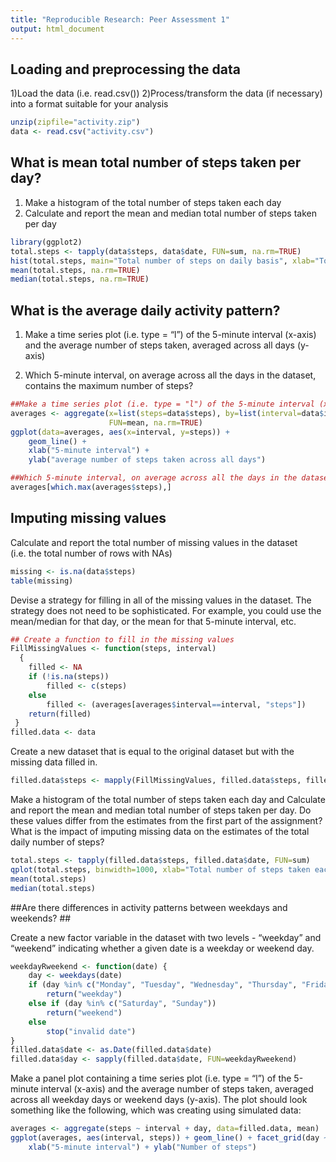 ```yaml
---
title: "Reproducible Research: Peer Assessment 1"
output: html_document
---
```

## Loading and preprocessing the data ##

1)Load the data (i.e. read.csv())
2)Process/transform the data (if necessary) into a format suitable for your analysis


```r
unzip(zipfile="activity.zip")
data <- read.csv("activity.csv")
```

## What is mean total number of steps taken per day? ##
1) Make a histogram of the total number of steps taken each day
2) Calculate and report the mean and median total number of steps taken per day

```r
library(ggplot2)
total.steps <- tapply(data$steps, data$date, FUN=sum, na.rm=TRUE)
hist(total.steps, main="Total number of steps on daily basis", xlab="Total number of steps taken each day")
mean(total.steps, na.rm=TRUE)
median(total.steps, na.rm=TRUE)
```

## What is the average daily activity pattern?
1) Make a time series plot (i.e. type = "l") of the 5-minute interval (x-axis) and the average number of steps taken, averaged across all days (y-axis)

2) Which 5-minute interval, on average across all the days in the dataset, contains the maximum number of steps?

``` r
##Make a time series plot (i.e. type = "l") of the 5-minute interval (x-axis) and the average number of ##steps taken, averaged across all days (y-axis)
averages <- aggregate(x=list(steps=data$steps), by=list(interval=data$interval),
                      FUN=mean, na.rm=TRUE)
ggplot(data=averages, aes(x=interval, y=steps)) +
    geom_line() +
    xlab("5-minute interval") +
    ylab("average number of steps taken across all days")

##Which 5-minute interval, on average across all the days in the dataset, contains the maximum number of ## steps
averages[which.max(averages$steps),]
```

## Imputing missing values ##
Calculate and report the total number of missing values in the dataset (i.e. the total number of rows with NAs)
``` r
missing <- is.na(data$steps)
table(missing)               
```

Devise a strategy for filling in all of the missing values in the dataset. The strategy does not need to be sophisticated. For example, you could use the mean/median for that day, or the mean for that 5-minute interval, etc.

``` r
## Create a function to fill in the missing values
FillMissingValues <- function(steps, interval) 
  {
    filled <- NA
    if (!is.na(steps))
        filled <- c(steps)
    else
        filled <- (averages[averages$interval==interval, "steps"])
    return(filled)
 }
filled.data <- data
```

Create a new dataset that is equal to the original dataset but with the missing data filled in.

``` r
filled.data$steps <- mapply(FillMissingValues, filled.data$steps, filled.data$interval)              
```
Make a histogram of the total number of steps taken each day and Calculate and report the mean and median total number of steps taken per day. Do these values differ from the estimates from the first part of the assignment? What is the impact of imputing missing data on the estimates of the total daily number of steps?

``` r
total.steps <- tapply(filled.data$steps, filled.data$date, FUN=sum)
qplot(total.steps, binwidth=1000, xlab="Total number of steps taken each day")
mean(total.steps)
median(total.steps)        
```

##Are there differences in activity patterns between weekdays and weekends? ##

Create a new factor variable in the dataset with two levels - "weekday" and "weekend" indicating whether a given date is a weekday or weekend day.


``` r
weekdayRweekend <- function(date) {
    day <- weekdays(date)
    if (day %in% c("Monday", "Tuesday", "Wednesday", "Thursday", "Friday"))
        return("weekday")
    else if (day %in% c("Saturday", "Sunday"))
        return("weekend")
    else
        stop("invalid date")
}
filled.data$date <- as.Date(filled.data$date)
filled.data$day <- sapply(filled.data$date, FUN=weekdayRweekend)
```
Make a panel plot containing a time series plot (i.e. type = "l") of the 5-minute interval (x-axis) and the average number of steps taken, averaged across all weekday days or weekend days (y-axis). The plot should look something like the following, which was creating using simulated data:

``` r
averages <- aggregate(steps ~ interval + day, data=filled.data, mean)
ggplot(averages, aes(interval, steps)) + geom_line() + facet_grid(day ~ .) +
    xlab("5-minute interval") + ylab("Number of steps")
```

